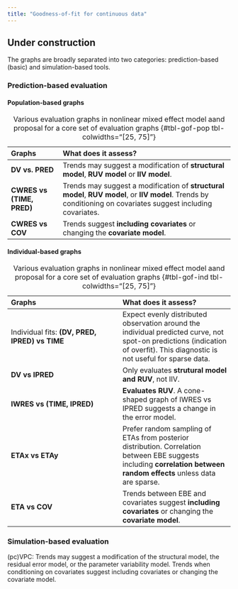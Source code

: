 ```yaml
---
title: "Goodness-of-fit for continuous data"
---
```


:::{.callout-caution}
# Under construction
:::

The graphs are broadly separated into two categories: prediction-based (basic) and simulation-based tools.

### Prediction-based evaluation

#### Population-based graphs

| Graphs | What does it assess? |
| :----- | :------------------- |
| **DV vs. PRED** | Trends may suggest a modification of **structural model**, **RUV model** or **IIV model**. |
| **CWRES vs (TIME, PRED)** | Trends may suggest a modification of **structural model**, **RUV model**, or **IIV model**. Trends by conditioning on covariates suggest including covariates. |
| **CWRES vs COV** | Trends suggest **including covariates** or changing the **covariate model**. |

: Various evaluation graphs in nonlinear mixed effect model aand proposal for a core set of evaluation graphs {#tbl-gof-pop tbl-colwidths="[25, 75]"}

#### Individual-based graphs

| Graphs | What does it assess? |
| :--- | :--- |
| Individual fits: **(DV, PRED, IPRED) vs TIME** | Expect evenly distributed observation around the individual predicted curve, not spot-on predictions (indication of overfit). This diagnostic is not useful for sparse data. |
| **DV vs IPRED** | Only evaluates **strutural model and RUV**, not IIV. |
| **IWRES vs (TIME, IPRED)** | **Evaluates RUV**. A cone-shaped graph of IWRES vs IPRED suggests a change in the error model. |
| **ETAx vs ETAy** | Prefer random sampling of ETAs from posterior distribution. Correlation between EBE suggests including **correlation between random effects** unless data are sparse. |
| **ETA vs COV** | Trends between EBE and covariates suggest **including covariates** or changing the **covariate model**. |

: Various evaluation graphs in nonlinear mixed effect model aand proposal for a core set of evaluation graphs {#tbl-gof-ind tbl-colwidths="[25, 75]"}

### Simulation-based evaluation

(pc)VPC: Trends may suggest a modification of the structural model, the residual error model, or the parameter variability model.
Trends when conditioning on covariates suggest including covariates or changing the covariate model.

